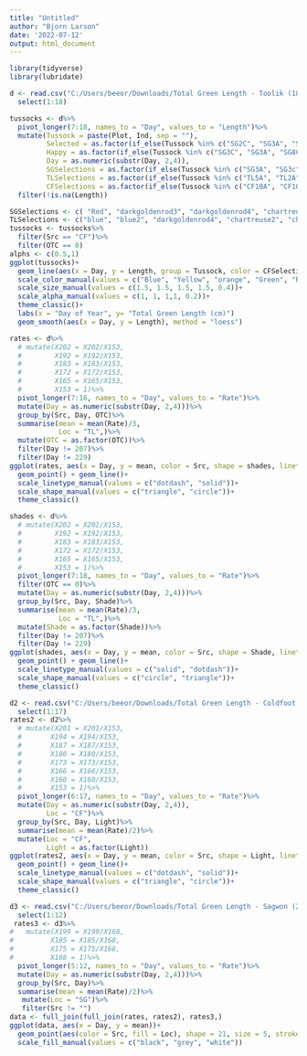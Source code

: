 ```yaml
---
title: "Untitled"
author: "Bjorn Larson"
date: '2022-07-12'
output: html_document
---
```


```r
library(tidyverse)
library(lubridate)
```

```r
d <- read.csv("C:/Users/beeor/Downloads/Total Green Length - Toolik (18).csv")%>%
  select(1:18)
```

```r
tussocks <- d%>%
  pivot_longer(7:18, names_to = "Day", values_to = "Length")%>%
  mutate(Tussock = paste(Plot, Ind, sep = ""),
         Selected = as.factor(if_else(Tussock %in% c("SG2C", "SG3A", "SG14B"), "Yes", "No")),
         Happy = as.factor(if_else(Tussock %in% c("SG3C", "SG3A", "SG8C", "SG8B", "SG10A", "SG10C", "SG11A", "SG11B", "SG11C", "SG14A", "SG14B"), "Happy", "Sad")),
         Day = as.numeric(substr(Day, 2,4)),
         SGSelections = as.factor(if_else(Tussock %in% c("SG3A", "SG3c", "SG11A", "SG11B", "SG11C", "SG14A", "SG14B", "SG10A", "SG10C", "SG8B", "SG8C"), Tussock, "Not Selected")),
         TLSelections = as.factor(if_else(Tussock %in% c("TL5A", "TL2A", "TL2B", "TL8A", "TL8C", "TL17A", "TL17C", "TL19A", "TL19C"), Tussock, "Not Selected")),
         CFSelections = as.factor(if_else(Tussock %in% c("CF10A", "CF10C", "CF2C", "CF5A"), Tussock, "Not Selected")))%>%
  filter(!is.na(Length))
```

```r
SGSelections <- c( "Red", "darkgoldenrod3", "darkgoldenrod4", "chartreuse2", "chartreuse3", "chartreuse4", "deeppink2", "deeppink4","Purple",  "Blue", "blue3", "Orange", "orange3", "Red")
TLSelections <- c("blue", "blue2", "darkgoldenrod4", "chartreuse2", "chartreuse4", "deeppink2", "deeppink4","blue3",  "red", "red", "blue4", "orange3", "Red")
tussocks <- tussocks%>%
  filter(Src == "CF")%>%
  filter(OTC == 0)
alphs <- c(0.5,1)
ggplot(tussocks)+
  geom_line(aes(x = Day, y = Length, group = Tussock, color = CFSelections, size = CFSelections, alpha = CFSelections))+
  scale_color_manual(values = c("Blue", "Yellow", "orange", "Green", "Red"))+
  scale_size_manual(values = c(1.5, 1.5, 1.5, 1.5, 0.4))+
  scale_alpha_manual(values = c(1, 1, 1,1, 0.2))+
  theme_classic()+
  labs(x = "Day of Year", y= "Total Green Length (cm)")
  geom_smooth(aes(x = Day, y = Length), method = "loess")
```

```r
rates <- d%>%
  # mutate(X202 = X202/X153,
  #        X192 = X192/X153,
  #        X183 = X183/X153,
  #        X172 = X172/X153,
  #        X165 = X165/X153,
  #        X153 = 1)%>%
  pivot_longer(7:16, names_to = "Day", values_to = "Rate")%>%
  mutate(Day = as.numeric(substr(Day, 2,4)))%>%
  group_by(Src, Day, OTC)%>%
  summarise(mean = mean(Rate)/3,
            Loc = "TL",)%>%
  mutate(OTC = as.factor(OTC))%>%
  filter(Day != 207)%>%
  filter(Day != 229)
ggplot(rates, aes(x = Day, y = mean, color = Src, shape = shades, linetype = shades))+
  geom_point() + geom_line()+
  scale_linetype_manual(values = c("dotdash", "solid"))+
  scale_shape_manual(values = c("triangle", "circle"))+
  theme_classic()
```

```r
shades <- d%>%
  # mutate(X202 = X202/X153,
  #        X192 = X192/X153,
  #        X183 = X183/X153,
  #        X172 = X172/X153,
  #        X165 = X165/X153,
  #        X153 = 1)%>%
  pivot_longer(7:18, names_to = "Day", values_to = "Rate")%>%
  filter(OTC == 0)%>%
  mutate(Day = as.numeric(substr(Day, 2,4)))%>%
  group_by(Src, Day, Shade)%>%
  summarise(mean = mean(Rate)/3,
            Loc = "TL",)%>%
  mutate(Shade = as.factor(Shade))%>%
  filter(Day != 207)%>%
  filter(Day != 229)
ggplot(shades, aes(x = Day, y = mean, color = Src, shape = Shade, linetype = Shade))+
  geom_point() + geom_line()+
  scale_linetype_manual(values = c("solid", "dotdash"))+
  scale_shape_manual(values = c("circle", "triangle"))+
  theme_classic()
```


```r
d2 <- read.csv("C:/Users/beeor/Downloads/Total Green Length - Coldfoot (9).csv")%>%
  select(1:17)
rates2 <- d2%>%
  # mutate(X201 = X201/X153,
  #       X194 = X194/X153,
  #       X187 = X187/X153,
  #       X180 = X180/X153,
  #       X173 = X173/X153,
  #       X166 = X166/X153,
  #       X160 = X160/X153,
  #       X153 = 1)%>%
  pivot_longer(6:17, names_to = "Day", values_to = "Rate")%>%
  mutate(Day = as.numeric(substr(Day, 2,4)),
         Loc = "CF")%>%
  group_by(Src, Day, Light)%>%
  summarise(mean = mean(Rate)/2)%>%
  mutate(Loc = "CF",
         Light = as.factor(Light))
ggplot(rates2, aes(x = Day, y = mean, color = Src, shape = Light, linetype = Light))+
  geom_point() + geom_line()+
  scale_linetype_manual(values = c("dotdash", "solid"))+
  scale_shape_manual(values = c("triangle", "circle"))+
  theme_classic()
```


```r
d3 <- read.csv("C:/Users/beeor/Downloads/Total Green Length - Sagwon (2).csv")%>%
  select(1:12)
 rates3 <- d3%>%
#   mutate(X199 = X199/X168,
#         X185 = X185/X168,
#         X175 = X175/X168,
#         X168 = 1)%>%
  pivot_longer(5:12, names_to = "Day", values_to = "Rate")%>%
  mutate(Day = as.numeric(substr(Day, 2,4)))%>%
  group_by(Src, Day)%>%
  summarise(mean = mean(Rate)/2)%>%
   mutate(Loc = "SG")%>%
   filter(Src != "")
data <- full_join(full_join(rates, rates2), rates3,)
ggplot(data, aes(x = Day, y = mean))+
  geom_point(aes(color = Src, fill = Loc), shape = 21, size = 5, stroke = 1.3)+
  scale_fill_manual(values = c("black", "grey", "white"))
```

